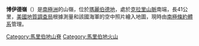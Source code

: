 {{Coord|76|57|S|116|57|W|source:GNIS|display=title}}

'''博伊德嶺'''（{{lang-en|Boyd Ridge}}）是[[南極洲|南極洲]]的山嶺，位於[[瑪麗伯德地|瑪麗伯德地]]，處於[[克拉里山脈|克拉里山脈]]南端，長41公里，[[美國地質調查局|美國地質調查局]]根據測量和該國海軍的空中照片繪入地圖，現時由[[南極條約體系|南極條約體系]]管理。

{{DEFAULTSORT:Boyd Ridge}}
[[Category:馬里伯地山脊|Category:馬里伯地山脊]]
[[Category:馬里伯地火山|Category:馬里伯地火山]]

{{MarieByrdLand-geo-stub}}